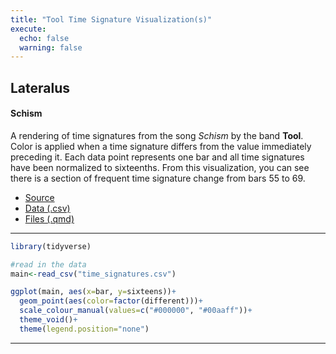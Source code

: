 ```yaml
---
title: "Tool Time Signature Visualization(s)"
execute:
  echo: false
  warning: false
---
```


## Lateralus

#### Schism

A rendering of time signatures from the song *Schism* by the band **Tool**. Color is applied when a time signature differs from the value immediately preceding it. Each data point represents one bar and all time signatures have been normalized to sixteenths. From this visualization, you can see there is a section of frequent time signature change from bars 55 to 69.


* [Source](https://musescore.com/user/6831511/scores/4151846)
* [Data (.csv)](https://github.com/asantone/quarto/blob/main/tool/time_signatures.csv)
* [Files (.qmd)](https://github.com/asantone/quarto/tree/main/tool) 

---

```r
library(tidyverse)
```

```r
#read in the data
main<-read_csv("time_signatures.csv")
```

```r
ggplot(main, aes(x=bar, y=sixteens))+
  geom_point(aes(color=factor(different)))+
  scale_colour_manual(values=c("#000000", "#00aaff"))+
  theme_void()+
  theme(legend.position="none")
```

---